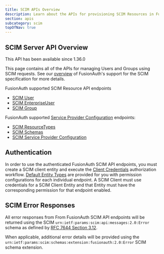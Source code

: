 ```yaml
---
title: SCIM APIs Overview
description: Learn about the APIs for provisioning SCIM Resources in FusionAuth using a SCIM Client.
section: apis
subcategory: scim
topOfNav: true
---
```


<EnterpriseEditionBlurb />

## SCIM Server API Overview

<Aside type="version">
This API has been available since 1.36.0
</Aside>

This page contains all of the APIs for managing Users and Groups using SCIM requests. See our [overview](/docs/lifecycle/migrate-users/scim/scim) of FusionAuth's support for the SCIM specification for more details.

FusionAuth supported SCIM Resource API endpoints

* [SCIM User](/docs/apis/scim/scim-user)
* [SCIM EnterpriseUser](/docs/apis/scim/scim-enterprise-user)
* [SCIM Group](/docs/apis/scim/scim-group)

FusionAuth supported [Service Provider Configuration](/docs/apis/scim/scim-service-provider) endpoints:

* [SCIM ResourceTypes](/docs/apis/scim/scim-service-provider#retrieve-resource-types)
* [SCIM Schemas](/docs/apis/scim/scim-service-provider#retrieve-schemas)
* [SCIM Service Provider Configuration](/docs/apis/scim/scim-service-provider#retrieve-service-provider-configuration)

## Authentication

In order to use the authenticated FusionAuth SCIM API endpoints, you must create a SCIM client entity and execute the [Client Credentials](/docs/apis/authentication#client-credentials) authorization workflow. [Default Entity Types](/docs/get-started/core-concepts/entity-management#scim-configuration) are provided for you with permission configurations for each individual endpoint. A SCIM Client must use credentials for a SCIM Client Entity and that Entity must have the corresponding permission for that endpoint enabled.

## SCIM Error Responses

All error responses from From FusionAuth SCIM API endpoints will be returned using the SCIM `urn:ietf:params:scim:api:messages:2.0:Error` schema as defined by [RFC 7644 Section 3.12](https://datatracker.ietf.org/doc/html/rfc7644#section-3.12).

<JSON title="Example SCIM error response" src="scim/scim-error-response.json" />

When applicable, additional error details will be provided using the `urn:ietf:params:scim:schemas:extension:fusionauth:2.0:Error` SCIM schema extension.

<JSON title="Example SCIM Error Response with FusionAuth custom extension schema" src="scim/scim-extended-error-response.json" />
